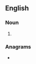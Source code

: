 ==English==

===Noun===
{{head|en|noun plural form}}

# {{plural of|feminazi|lang=en}}

===Anagrams===
* {{anagrams|en|infamizes}}